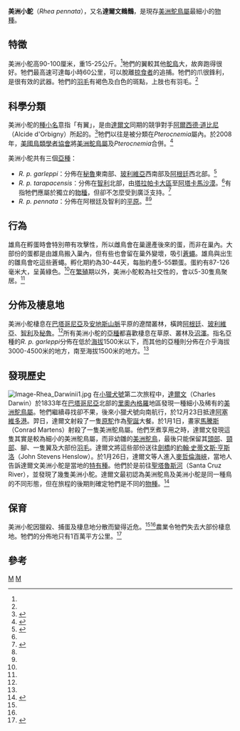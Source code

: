 {{CJK-New-Char|4D08|ver=A}}
{{Speciesbox 
| taxon = Rhea pennata
| status = LC
| status_system=iucn3.1
| image = Darwin-Nandus.jpg
| image_width = 250px
| status_ref = <ref name="BirdLife International">{{IUCN|version=2016.3 | assessors = BirdLife International| year = 2016 | title = Rhea pennata  | id = 22728199 | downloaded = 2018.7.18}}</ref>
| binomial_authority = ([[阿爾西德·道比尼|d'Orbigny]], 1834)<ref name="Davies">{{cite encyclopedia |last='''Davies''' |first=S.J.J.F.|editor=Hutchins, Michael |encyclopedia=Grzimek's Animal Life Encyclopedia |title=Rheas |edition=2 |year=2003 |publisher=Gale Group |volume=8 Birds I Tinamous and Ratites to Hoatzins |location=Farmington Hills, MI|isbn=0 7876 5784 0 |pages=69-74}}</ref>
| range_map = Pterocnemia_pennata_Distribution_map.jpg
| range_map_width = 250px
| range_map_caption = 美洲小鴕的分佈
| subdivision_ranks = [[亞種|亞種]]
| subdivision =
* ''R. p. garleppi''
* ''R. p. tarapacensis''
* ''R. p. pennata''
| synonyms =
* ''R. darwinii''
* ''R. macrorhyncha''
}}
'''美洲小鴕'''（''Rhea pennata''），又名'''達爾文鶆䴈'''，是現存[[美洲鴕鳥屬|美洲鴕鳥屬]]最細小的[[物種|物種]]。

== 特徵 ==
美洲小鴕高90-100厘米，重15-25公斤。<ref name="Davies"/>牠們的翼較其他[[鴕鳥|鴕鳥]]大，故奔跑得很好。牠們最高速可達每小時60公里，可以脫離[[掠食者|掠食者]]的追捕。牠們的爪很鋒利，是很有效的武器。牠們的[[羽毛|羽毛]]有褐色及白色的斑點，上肢也有羽毛。<ref name="Davies"/>

== 科學分類 ==
美洲小鴕的[[種小名|種小名]]意指「有翼」，是由[[達爾文|達爾文]]同期的競爭對手[[阿爾西德·道比尼|阿爾西德·道比尼]]（Alcide d'Orbigny）所起的。<ref>{{Cite web|author=Robert Krulwich|url=http://www.npr.org/templates/story/story.php?storyId=101090483|title=Darwin's Very Bad Day: 'Oops, We Just Ate It!'|date=2009-02-24|accessdate=2009-03-30|archive-date=2009-03-31|archive-url=https://web.archive.org/web/20090331190226/http://www.npr.org/templates/story/story.php?storyId=101090483|dead-url=no}}</ref>牠們以往是被分類在''Pterocnemia''屬內。於2008年，[[美國鳥類學者協會|美國鳥類學者協會]]將[[美洲鴕鳥屬|美洲鴕鳥屬]]及''Pterocnemia''合併。<ref>{{cite web | url=http://www.museum.lsu.edu/~Remsen/SACCproproster.html | title=Classification of birds of South America Part 01: | accessdate=4 Feb 2009 | last=Remsen Jr. | first=J. V. | coauthors=et. al | date=7 Aug 2008 | page=Proposal 348 | work=South American Classification Committee | publisher=American Ornithologists' Union | archive-url=https://web.archive.org/web/20060709202539/http://www.museum.lsu.edu/~Remsen/SACCproproster.html | archive-date=2006-07-09 | dead-url=yes }}</ref>

美洲小鴕共有三個[[亞種|亞種]]：
* ''R. p. garleppi''：分佈在[[秘魯|秘魯]]東南部、[[玻利維亞|玻利維亞]]西南部及[[阿根廷|阿根廷]]西北部。<ref name = "Clements, J (2007)">{{cite book en |last=Clements |first=James |title=The Clements Checklist of the Birds of the World |edition=6 |year=2007 |publisher= Cornell University Press|location=Ithaca, NY |isbn=978 0 8014 4501 9  }}</ref>
* ''R. p. tarapacensis''：分佈在[[智利|智利]]北部，由[[塔拉帕卡大區|塔拉帕卡大區]]至[[阿塔卡馬沙漠|阿塔卡馬沙漠]]。<ref name = "Clements, J (2007)"/>有指牠們應屬於獨立的[[物種|物種]]，但卻不怎麼受到廣泛支持。<ref>{{Cite book en|author=Douglas F. Stotz, John W. Fitzpatrick, Theodore A. Parker III and Debra K. Moskovits|year=1996|title=Neotropical Birds: Ecology and Conservation|publisher=The University of Chicago Press|id=ISBN 0-226-77630-1|url=http://books.google.com/books?hl=zh-TW&lr=&id=L6PwiGHFTKYC&oi=fnd&pg=PP25&dq=%E4%BD%9C%E8%80%85:Stotz&ots=OtMV5PNLCH&sig=LdhiROriIQc_dagY6yaT39RmM8I#PPT77,M1|access-date=2009-03-30|archive-date=2017-05-10|archive-url=https://web.archive.org/web/20170510075315/https://books.google.com/books?hl=zh-TW&lr=&id=L6PwiGHFTKYC&oi=fnd&pg=PP25&dq=%E4%BD%9C%E8%80%85:Stotz&ots=OtMV5PNLCH&sig=LdhiROriIQc_dagY6yaT39RmM8I#PPT77,M1|dead-url=no}}</ref>
* ''R. p. pennata''：分佈在阿根廷及智利的[[平原|平原]]。<ref name="BirdLife International"/><ref name = "Clements, J (2007)"/>

== 行為 ==
雄鳥在孵蛋時會特別帶有攻擊性，所以雌鳥會在巢邊產後來的蛋，而非在巢內。大部份的蛋都是由雄鳥搬入巢內，但有些也會留在巢外變壞，吸引[[蒼蠅|蒼蠅]]。雄鳥與出生的雛鳥會吃這些蒼蠅。孵化期約為30-44天，每胎約產5-55顆蛋。蛋約有87-126毫米大，呈黃綠色。<ref name="Davies"/>在[[繁殖|繁殖]]期以外，美洲小鴕較為社交性的，會以5-30隻鳥聚居。<ref name="Davies"/>

== 分佈及棲息地 ==
美洲小鴕棲息在[[巴塔哥尼亞|巴塔哥尼亞]]及[[安地斯山脈|安地斯山脈]]平原的遼闊叢林，橫跨[[阿根廷|阿根廷]]、[[玻利維亞|玻利維亞]]、[[智利|智利]]及[[秘魯|秘魯]]。<ref name="BirdLife International"/>所有美洲小鴕的[[亞種|亞種]]都喜歡棲息在草原、叢林及[[沼澤|沼澤]]。指名亞種的''R. p. garleppi''分佈在低於[[海拔|海拔]]1500米以下，而其他的亞種則分佈在介乎海拔3000-4500米的地方，南至海拔1500米的地方。<ref name="BLI2"/>

== 發現歷史 ==
[[File:Image-Rhea_Darwinii1.jpg|thumb]]
在[[小獵犬號|小獵犬號]]第二次旅程中，[[達爾文|達爾文]]（Charles Darwin）於1833年在[[巴塔哥尼亞|巴塔哥尼亞]]北部的[[里奧內格羅|里奧內格羅]]地區發現一種細小及稀有的[[美洲鴕鳥屬|美洲鴕鳥屬]]。牠們繼續尋找卻不果，後來小獵犬號向南航行，於12月23日抵達[[阿塞維多港|阿塞維多港]]。羿日，達爾文射殺了一隻[[原駝|原駝]]作為[[聖誕|聖誕]]大餐。於1月1日，畫家[[馬騰斯|馬騰斯]]（Conrad Martens）射殺了一隻美洲鴕鳥屬。他們烹煮享用之時，達爾文發現這隻其實是較為細小的美洲鴕鳥屬，而非幼雛的[[美洲鴕鳥|美洲鴕鳥]]，最後只能保留其[[頭部|頭部]]、[[頸部|頸部]]、腳、一隻翼及大部份[[羽毛|羽毛]]。達爾文將這些部份送往[[劍橋|劍橋]]的[[約翰·史蒂文斯·亨斯洛|約翰·史蒂文斯·亨斯洛]]（John Stevens Henslow）。於1月26日，達爾文等人進入[[麥哲倫海峽|麥哲倫海峽]]，當地人告訴達爾文美洲小鴕是當地的[[特有種|特有種]]。他們於是前往[[聖塔魯斯河|聖塔魯斯河]]（Santa Cruz River），並發現了幾隻美洲小鴕。達爾文最初認為美洲鴕鳥及美洲小鴕是同一種鳥的不同形態，但在旅程的後期則確定牠們是不同的[[物種|物種]]。<ref name = "Darwin, C (1837)">{{Cite journal en|author=Darwin, Charles|year=1837|url=http://darwin-online.org.uk/content/contentblock?hitpage=1&viewtype=text&basepage=1&itemID=F1643#1|title=Notes on ''Rhea americana'' and ''Rhea darwinii''|pages=271-275|journal=Proceedings of the Zoological Society of London|volume=5|issue=51|access-date=2009-03-30|archive-date=2010-04-10|archive-url=https://web.archive.org/web/20100410024528/http://darwin-online.org.uk/content/contentblock?hitpage=1&viewtype=text&basepage=1&itemID=F1643#1|dead-url=yes}}</ref>

== 保育 ==
美洲小鴕因獵殺、捕蛋及棲息地分散而變得近危。<ref name="Davies"/><ref name="BirdLife International"/>農業令牠們失去大部份棲息地。牠們的分佈地只有1百萬平方公里。<ref name="BLI2">{{cite web | url=http://www.birdlife.org/datazone/species/index.html?action=SpcHTMDetails.asp&sid=3&m=0 | title=Lesser Rhea - BirdLife Species Factsheet | accessdate=6 Feb 2009 | author=BirdLife International | year=2008(a) | work=Data Zone | archive-date=2009-01-04 | archive-url=https://web.archive.org/web/20090104234840/http://www.birdlife.org/datazone/species/index.html?action=SpcHTMDetails.asp&sid=3&m=0 | dead-url=no }}</ref>

== 參考 ==
{{Commonscat|Pterocnemia pennata}}
{{reflist}}
{{Taxonbar}}

[[Category:美洲鴕鳥科|M]]
[[Category:1834年描述的鸟类|M]]